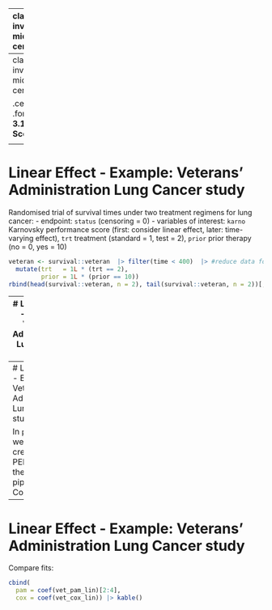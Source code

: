 

---
class: inverse, middle, center

.center[
.font150[
**3. What exactly do I need to do to get results?** <br>
An insight into the nitty-gritty details of producing survival analysis results with `pammtools` in R
]
]

<html>
  <div style=---float:left></div>
  <hr color='#005500' size=1px width=900pxpx>
</html>


---
class: inverse, middle, center

.center[
.font120[
**3.1 Basic Scenarios**
]
]

<html>
  <div style=---float:left></div>
  <hr color='#005500' size=1px width=900pxpx>
</html>

---
# Linear Effect - Example: Veterans' Administration Lung Cancer study

Randomised trial of survival times under two treatment regimens for lung cancer:
- endpoint: `status` (censoring = 0)
- variables of interest:  `karno` Karnovsky performance score (first: consider linear effect, later: time-varying effect), `trt` treatment (standard = 1, test = 2), `prior` prior therapy (no = 0, yes = 10)
```r
veteran <- survival::veteran  |> filter(time < 400)  |> #reduce data for ex
  mutate(trt   = 1L * (trt == 2),
         prior = 1L * (prior == 10))
rbind(head(survival::veteran, n = 2), tail(survival::veteran, n = 2))[, c(1:5, 8)] |> knitr::kable()
```

---
# Linear Effect - Example: Veterans' Administration Lung Cancer study

We start comparing the linear effect of `trt`, `prior`, and `karno` between Cox and Pam.

```r
vet_cox_lin <- coxph(formula = Surv(time, status) ~ trt + prior + karno, 
                     data = veteran)
summary(vet_cox_lin)
```
---
# Linear Effect - Example: Veterans' Administration Lung Cancer study

In `pammtools`, we again create the PED. Then use the same pipeline as for Cox
```r
# data transformation
veteran_ped <- veteran |> as_ped(Surv(time, status)~., id = "id")
# fit model
vet_pam_lin <- pamm(ped_status ~ s(tend) + trt + prior + karno,
  data = veteran_ped)
summary(vet_pam_lin)
```
---
# Linear Effect - Example: Veterans' Administration Lung Cancer study

Compare fits:
```r
cbind(
  pam = coef(vet_pam_lin)[2:4],
  cox = coef(vet_cox_lin)) |> kable()
```